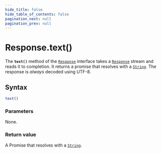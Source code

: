 ```yaml
---
hide_title: false
hide_table_of_contents: false
pagination_next: null
pagination_prev: null
---
```

# Response.text()

The **`text()`** method of the [`Response`](../../../globals/Response/Response.mdx) interface takes a [`Response`](../../../globals/Response/Response.mdx) stream and reads it to completion.
It returns a promise that resolves with a [`String`](../../../globals/String/String.mdx).
The response is _always_ decoded using UTF-8.

## Syntax

```js
text()
```

### Parameters

None.

### Return value

A Promise that resolves with a [`String`](../../../globals/String/String.mdx).

